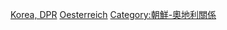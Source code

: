 [[Category:奧地利駐外大使|Korea, DPR]]
[[Category:駐朝鮮大使|Oesterreich]]
[[Category:朝鮮-奧地利關係|Category:朝鮮-奧地利關係]]